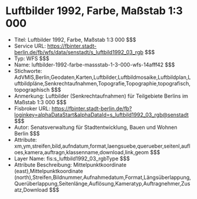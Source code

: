 # Luftbilder 1992, Farbe, Maßstab 1:3 000
- Titel: Luftbilder 1992, Farbe, Maßstab 1:3 000 $$$
- Service URL: https://fbinter.stadt-berlin.de/fb/wfs/data/senstadt/s_luftbild1992_03_rgb $$$
- Typ: WFS $$$
- Name: luftbilder-1992-farbe-massstab-1-3-000-wfs-14afff42 $$$
- Stichworte: AdVMIS,Berlin,Geodaten,Karten,Luftbilder,Luftbildmosaike,Luftbildplan,Luftbildpläne,Senkrechtaufnahmen,Topografie,Topographie,topografisch,topographisch $$$
- Anmerkung: Luftbilder (Senkrechtaufnahmen) für Teilgebiete Berlins im Maßstab  1:3 000 $$$
- Fisbroker URL: https://fbinter.stadt-berlin.de/fb?loginkey=alphaDataStart&alphaDataId=s_luftbild1992_03_rgb@senstadt $$$
- Autor: Senatsverwaltung für Stadtentwicklung, Bauen und Wohnen Berlin $$$
- Attribute: xm,ym,streifen,bild,aufndatum,format,laengsuebe,querueber,seitenl,aufloes,kamera,auftragn,klassenname,download,link,geom $$$
- Layer Name: fis:s_luftbild1992_03_rgbType $$$
- Attribute Beschreibung: Mittelpunktkoordinate (east),Mittelpunktkoordinate (north),Streifen,Bildnummer,Aufnahmedatum,Format,Längsüberlappung,Querüberlappung,Seitenlänge,Auflösung,Kameratyp,Auftragnehmer,Zusatz,Download $$$
